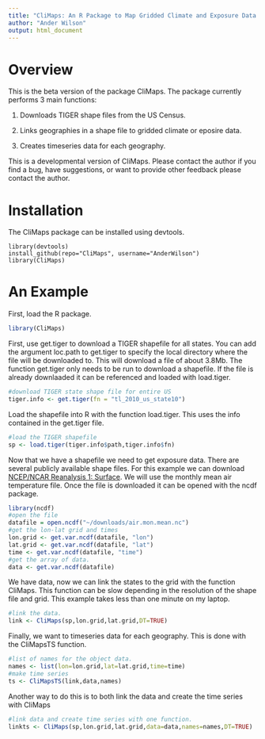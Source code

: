 ```yaml
---
title: "CliMaps: An R Package to Map Gridded Climate and Exposure Data to Local Geographies" 
author: "Ander Wilson"
output: html_document 
---
```


# Overview
This is the beta version of the package CliMaps. The package currently performs 3 main functions:

1. Downloads TIGER shape files from the US Census.

2. Links geographies in a shape file to gridded climate or eposire data.

3. Creates timeseries data for each geography.

This is a developmental version of CliMaps. Please contact the author if you find a bug, have suggestions, or want to provide other feedback please contact the author.

# Installation

The CliMaps package can be installed using devtools.
```
library(devtools)
install_github(repo="CliMaps", username="AnderWilson")
library(CliMaps)
```

# An Example
First, load the R package.
```r
library(CliMaps)
```

First, use get.tiger to download a TIGER shapefile for all states. You can add the argument loc.path to get.tiger to specify the local directory where the file will be downloaded to. This will download a file of about 3.8Mb. The function get.tiger only needs to be run to download a shapefile.  If the file is already downlaaded it can be referenced and loaded with load.tiger. 

```r
#download TIGER state shape file for entire US
tiger.info <- get.tiger(fn = "tl_2010_us_state10")
```

Load the shapefile into R with the function load.tiger. This uses the info contained in the get.tiger file. 
```r
#load the TIGER shapefile
sp <- load.tiger(tiger.info$path,tiger.info$fn)
```

Now that we have a shapefile we need to get exposure data. There are several publicly available shape files. For this example we can download [NCEP/NCAR Reanalysis 1: Surface](http://www.esrl.noaa.gov/psd/data/gridded/data.ncep.reanalysis.surface.html). We will use the monthly mean air temperature file. Once the file is downloaded it can be opened with the ncdf package.
```r
library(ncdf)
#open the file
datafile = open.ncdf("~/downloads/air.mon.mean.nc")
#get the lon-lat grid and times
lon.grid <- get.var.ncdf(datafile, "lon")
lat.grid <- get.var.ncdf(datafile, "lat")
time <- get.var.ncdf(datafile, "time")
#get the array of data.
data <- get.var.ncdf(datafile)
```

We have data, now we can link the states to the grid with the function CliMaps. This function can be slow depending in the resolution of the shape file and grid. This example takes less than one minute on my laptop.
```r
#link the data.
link <- CliMaps(sp,lon.grid,lat.grid,DT=TRUE)
```

Finally, we want to timeseries data for each geography. This is done with the CliMapsTS function.
```r
#list of names for the object data.
names <- list(lon=lon.grid,lat=lat.grid,time=time)
#make time series
ts <- CliMapsTS(link,data,names) 
```

Another way to do this is to both link the data and create the time series with CliMaps
```r
#link data and create time series with one function.
linkts <- CliMaps(sp,lon.grid,lat.grid,data=data,names=names,DT=TRUE)
```